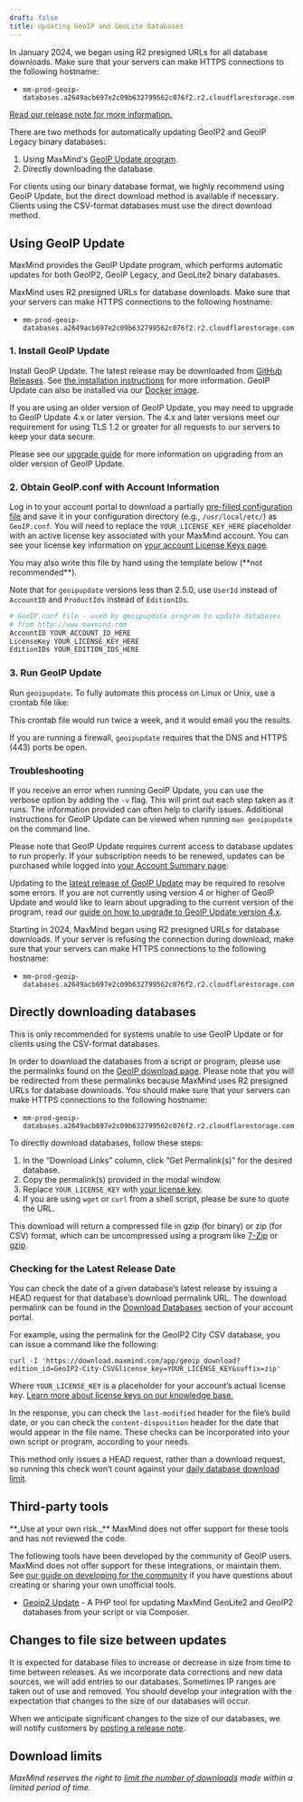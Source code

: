 ```yaml
---
draft: false
title: Updating GeoIP and GeoLite Databases
---
```


<Alert type="warning">
  In January 2024, we began using R2 presigned URLs for all database downloads. 
  Make sure that your servers can make HTTPS connections to the following hostname:

- `mm-prod-geoip-databases.a2649acb697e2c09b632799562c076f2.r2.cloudflarestorage.com`

[Read our release note for more information.](/geoip/release-notes/2024#presigned-urls-for-database-downloads)

</Alert>

There are two methods for automatically updating GeoIP2 and GeoIP Legacy binary
databases:

1. Using MaxMind's
   [GeoIP Update program](https://github.com/maxmind/geoipupdate/releases).
2. Directly downloading the database.

For clients using our binary database format, we highly recommend using GeoIP
Update, but the direct download method is available if necessary. Clients using
the CSV-format databases must use the direct download method.

## Using GeoIP Update

MaxMind provides the GeoIP Update program, which performs automatic updates for
both GeoIP2, GeoIP Legacy, and GeoLite2 binary databases.

MaxMind uses R2 presigned URLs for database downloads. Make sure that your
servers can make HTTPS connections to the following hostname:

- `mm-prod-geoip-databases.a2649acb697e2c09b632799562c076f2.r2.cloudflarestorage.com`

### 1. Install GeoIP Update

Install GeoIP Update. The latest release may be downloaded from
[GitHub Releases](https://github.com/maxmind/geoipupdate/releases). See
[the installation instructions](https://github.com/maxmind/geoipupdate) for more
information. GeoIP Update can also be installed via our
[Docker image](https://hub.docker.com/r/maxmindinc/geoipupdate).

If you are using an older version of GeoIP Update, you may need to upgrade to
GeoIP Update 4.x or later version. The 4.x and later versions meet our
requirement for using TLS 1.2 or greater for all requests to our servers to keep
your data secure.

Please see our [upgrade guide](/geoip/upgrading-geoip-update) for more
information on upgrading from an older version of GeoIP Update.

### 2. Obtain GeoIP.conf with Account Information

Log in to your account portal to download a partially
[pre-filled configuration file](https://www.maxmind.com/en/accounts/current/license-key/GeoIP.conf)
and save it in your configuration directory (e.g., `/usr/local/etc/`) as
`GeoIP.conf`. You will need to replace the `YOUR_LICENSE_KEY_HERE` placeholder
with an active license key associated with your MaxMind account. You can see
your license key information on
[your account License Keys page](https://www.maxmind.com/en/accounts/current/license-key).

<Alert type="warning">
  You may also write this file by hand using the template below
  (**not  recommended**).

Note that for `geoipupdate` versions less than 2.5.0, use `UserId` instead of
`AccountID` and `ProductIds` instead of `EditionIDs`.

</Alert>

```bash
# GeoIP.conf file - used by geoipupdate program to update databases
# from http://www.maxmind.com
AccountID YOUR_ACCOUNT_ID_HERE
LicenseKey YOUR_LICENSE_KEY_HERE
EditionIDs YOUR_EDITION_IDS_HERE
```

### 3. Run GeoIP Update

Run `geoipupdate`. To fully automate this process on Linux or Unix, use a
crontab file like:

<GeoIPCrontab />

This crontab file would run twice a week, and it would email you the results.

If you are running a firewall, `geoipupdate` requires that the DNS and HTTPS
(443) ports be open.

### Troubleshooting

If you receive an error when running GeoIP Update, you can use the verbose
option by adding the `-v` flag. This will print out each step taken as it runs.
The information provided can often help to clarify issues. Additional
instructions for GeoIP Update can be viewed when running `man geoipupdate` on
the command line.

Please note that GeoIP Update requires current access to database updates to run
properly. If your subscription needs to be renewed, updates can be purchased
while logged into
[your Account Summary page](https://www.maxmind.com/en/accounts/current/people/current).

Updating to the
[latest release of GeoIP Update](https://github.com/maxmind/geoipupdate/releases)
may be required to resolve some errors. If you are not currently using version 4
or higher of GeoIP Update and would like to learn about upgrading to the current
version of the program, read our
[guide on how to upgrade to GeoIP Update version 4.x](/geoip/upgrading-geoip-update).

Starting in 2024, MaxMind began using R2 presigned URLs for database downloads.
If your server is refusing the connection during download, make sure that your
servers can make HTTPS connections to the following hostname:

- `mm-prod-geoip-databases.a2649acb697e2c09b632799562c076f2.r2.cloudflarestorage.com`

## Directly downloading databases

This is only recommended for systems unable to use GeoIP Update or for clients
using the CSV-format databases.

In order to download the databases from a script or program, please use the
permalinks found on the
[GeoIP download page](https://www.maxmind.com/en/accounts/current/geoip/downloads).
Please note that you will be redirected from these permalinks because MaxMind
uses R2 presigned URLs for database downloads. You should make sure that your
servers can make HTTPS connections to the following hostname:

- `mm-prod-geoip-databases.a2649acb697e2c09b632799562c076f2.r2.cloudflarestorage.com`

To directly download databases, follow these steps:

1. In the “Download Links” column, click “Get Permalink(s)” for the desired
   database.
2. Copy the permalink(s) provided in the modal window.
3. Replace `YOUR_LICENSE_KEY` with
   [your license key](https://www.maxmind.com/en/accounts/current/license-key).
4. If you are using `wget` or `curl` from a shell script, please be sure to
   quote the URL.

This download will return a compressed file in gzip (for binary) or zip (for
CSV) format, which can be uncompressed using a program like
[7-Zip](https://www.7-zip.org/) or [gzip](https://www.gzip.org/).

### Checking for the Latest Release Date

You can check the date of a given database’s latest release by issuing a HEAD
request for that database’s download permalink URL. The download permalink can
be found in the
[Download Databases](https://www.maxmind.com/en/accounts/current/geoip/downloads)
section of your account portal.

For example, using the permalink for the GeoIP2 City CSV database, you can issue
a command like the following:

```cli
curl -I 'https://download.maxmind.com/app/geoip_download?edition_id=GeoIP2-City-CSV&license_key=YOUR_LICENSE_KEY&suffix=zip'
```

Where `YOUR_LICENSE_KEY` is a placeholder for your account’s actual license key.
[Learn more about license keys on our knowledge base.](https://support.maxmind.com/hc/en-us/articles/4407116112539-Using-License-Keys)

In the response, you can check the `last-modified` header for the file’s build
date, or you can check the `content-disposition` header for the date that would
appear in the file name. These checks can be incorporated into your own script
or program, according to your needs.

This method only issues a HEAD request, rather than a download request, so
running this check won’t count against your
[daily database download limit](https://support.maxmind.com/hc/en-us/articles/4408216129947).

## Third-party tools

<Alert type="warning">
  **_Use at your own risk._** MaxMind does not offer support for these tools
  and has not reviewed the code.
</Alert>

The following tools have been developed by the community of GeoIP users. MaxMind
does not offer support for these integrations, or maintain them. See
[our guide on developing for the community](/contribute) if you have questions
about creating or sharing your own unofficial tools.

- [Geoip2 Update](https://github.com/tronovav/geoip2-update) - A PHP tool for
  updating MaxMind GeoLite2 and GeoIP2 databases from your script or via
  Composer.

## Changes to file size between updates

It is expected for database files to increase or decrease in size from time to
time between releases. As we incorporate data corrections and new data sources,
we will add entries to our databases. Sometimes IP ranges are taken out of use
and removed. You should develop your integration with the expectation that
changes to the size of our databases will occur.

When we anticipate significant changes to the size of our databases, we will
notify customers by [posting a release note](/geoip/release-notes).

## Download limits

_MaxMind reserves the right to
[limit the number of downloads](https://support.maxmind.com/hc/en-us/articles/4408216129947)
made within a limited period of time._
